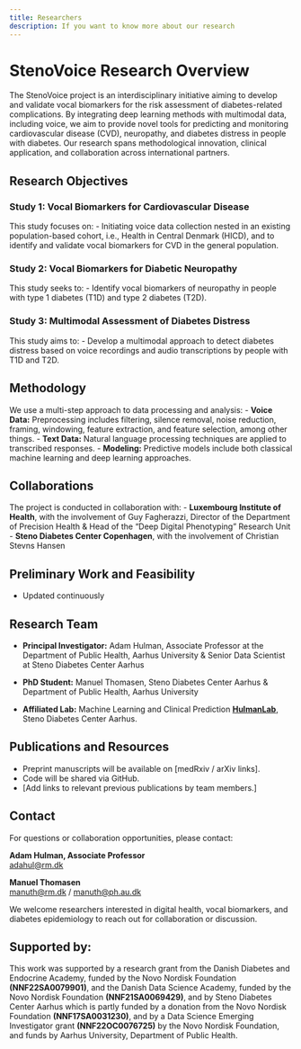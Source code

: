 ```yaml
---
title: Researchers
description: If you want to know more about our research
---
```


# StenoVoice Research Overview

The StenoVoice project is an interdisciplinary initiative aiming to develop and validate vocal biomarkers for the risk assessment of diabetes-related complications. By integrating deep learning methods with multimodal data, including voice, we aim to provide novel tools for predicting and monitoring cardiovascular disease (CVD), neuropathy, and diabetes distress in people with diabetes. Our research spans methodological innovation, clinical application, and collaboration across international partners.

## Research Objectives

### Study 1: Vocal Biomarkers for Cardiovascular Disease
This study focuses on:
- Initiating voice data collection nested in an existing population-based cohort, i.e., Health in Central Denmark (HICD), and to identify and validate vocal biomarkers for CVD in the general population.

### Study 2: Vocal Biomarkers for Diabetic Neuropathy
This study seeks to:
- Identify vocal biomarkers of neuropathy in people with type 1 diabetes (T1D) and type 2 diabetes (T2D). 

### Study 3: Multimodal Assessment of Diabetes Distress
This study aims to:
- Develop a multimodal approach to detect diabetes distress based on voice recordings and audio transcriptions by people with T1D and T2D.

## Methodology

We use a multi-step approach to data processing and analysis:
- **Voice Data:** Preprocessing includes filtering, silence removal, noise reduction, framing, windowing, feature extraction, and feature selection, among other things.
- **Text Data:** Natural language processing techniques are applied to transcribed responses.
- **Modeling:** Predictive models include both classical machine learning and deep learning approaches.

## Collaborations

The project is conducted in collaboration with:
- **Luxembourg Institute of Health**, with the involvement of Guy Fagherazzi, Director of the Department of Precision Health & Head of the "Deep Digital Phenotyping" Research Unit
- **Steno Diabetes Center Copenhagen**, with the involvement of Christian Stevns Hansen

## Preliminary Work and Feasibility

- Updated continuously

## Research Team

- **Principal Investigator:** Adam Hulman, Associate Professor at the Department of Public Health, Aarhus University & Senior Data Scientist at Steno Diabetes Center Aarhus
- **PhD Student:** Manuel Thomasen, Steno Diabetes Center Aarhus & Department of Public Health, Aarhus University

- **Affiliated Lab:** Machine Learning and Clinical Prediction [**HulmanLab**](hulmanlab.org), Steno Diabetes Center Aarhus.

## Publications and Resources

- Preprint manuscripts will be available on [medRxiv / arXiv links].
- Code will be shared via GitHub.
- [Add links to relevant previous publications by team members.]

## Contact

For questions or collaboration opportunities, please contact:

**Adam Hulman, Associate Professor**  
[adahul@rm.dk](mailto:adahul@rm.dk)

**Manuel Thomasen**  
[manuth@rm.dk](mailto:manuth@rm.dk) / [manuth@ph.au.dk](mailto:manuth@ph.au.dk)  

We welcome researchers interested in digital health, vocal biomarkers, and diabetes epidemiology to reach out for collaboration or discussion.

## Supported by:
This work was supported by a research grant from the Danish Diabetes and Endocrine Academy, funded by the Novo Nordisk Foundation **(NNF22SA0079901)**, and the Danish Data Science Academy, funded by the Novo Nordisk Foundation **(NNF21SA0069429)**, and by Steno Diabetes Center Aarhus which is partly funded by a donation from the Novo Nordisk Foundation **(NNF17SA0031230)**, and by a Data Science Emerging Investigator grant **(NNF22OC0076725)** by the Novo Nordisk Foundation, and funds by Aarhus University, Department of Public Health.
